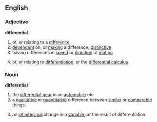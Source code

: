 ==English==
===Adjective===
'''differential'''
# of, or relating to a [[difference]]
# [[dependent]] on, or [[making]] a difference; [[distinctive]]
# having differences in [[speed]] or [[direction]] of [[motion]]
#{{mathematics}} of, or relating to [[differentiation]], or the [[differential calculus]]

===Noun===
'''differential'''
# the [[differential gear]] in an [[automobile]] etc
# a [[qualitative]] or [[quantitative]] difference between [[similar]] or [[comparable]] things
#{{mathematics}} an [[infinitesimal]] change in a [[variable]], or the result of differentiation